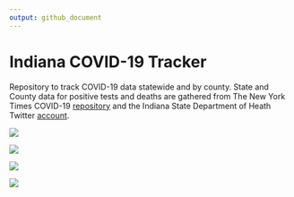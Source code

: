 ```yaml
---
output: github_document
---
```



# Indiana COVID-19 Tracker

Repository to track COVID-19 data statewide and by county. State and County data for positive tests and deaths are gathered from The New York Times COVID-19 [repository](https://github.com/nytimes/covid-19-data) and the Indiana State Department of Heath Twitter [account](https://twitter.com/StateHealthIN?ref_src=twsrc%5Egoogle%7Ctwcamp%5Eserp%7Ctwgr%5Eauthor).


![](plots/ind-line-2020-04-06.png)

![](plots/region-dea-line-2020-04-04.png)

![](plots/region-pos-line-2020-04-04.png)

![](plots/county-pos-bar-2020-04-04.png)

